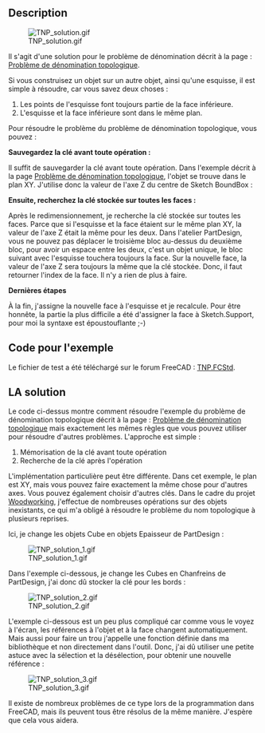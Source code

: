 <languages/>

{{Macro/fr
|Name=Macro TNP solution
|Name/fr=Macro TNP solution
|Icon=TNP_solution.png
|Description=Il s'agit d'une solution pour le problème de dénomination topologique
|Author=Dprojects
|Download=[https://wiki.freecad.org/images/e/e4/TNP_solution.png Icône de la barre d'outils]
|Date=2022-08-16
|Version=1.0
}}

==Description==

[[File:TNP_solution.gif]]

Il s'agit d'une solution pour le problème de dénomination  décrit à la page : [[Topological_naming_problem/fr|Problème de dénomination topologique]].

Si vous construisez un objet sur un autre objet, ainsi qu'une esquisse, il est simple à résoudre, car vous savez deux choses :

# Les points de l'esquisse font toujours partie de la face inférieure.
# L'esquisse et la face inférieure sont dans le même plan. 

Pour résoudre le problème du problème de dénomination topologique, vous pouvez :

'''Sauvegardez la clé avant toute opération :'''

Il suffit de sauvegarder la clé avant toute opération. Dans l'exemple décrit à la page [[Topological_naming_problem/fr|Problème de dénomination topologique]], l'objet se trouve dans le plan XY. J'utilise donc la valeur de l'axe Z du centre de Sketch BoundBox :

{{MacroCode|code=
ad = FreeCAD.ActiveDocument
p2 = ad.Pad002
s2 = p2.Profile[0]
key = round(s2.Shape.BoundBox.Center[2], precision)
}}

'''Ensuite, recherchez la clé stockée sur toutes les faces :'''

Après le redimensionnement, je recherche la clé stockée sur toutes les faces. Parce que si l'esquisse et la face étaient sur le même plan XY, la valeur de l'axe Z était la même pour les deux. Dans l'atelier PartDesign, vous ne pouvez pas déplacer le troisième bloc au-dessus du deuxième bloc, pour avoir un espace entre les deux, c'est un objet unique, le bloc suivant avec l'esquisse touchera toujours la face. Sur la nouvelle face, la valeur de l'axe Z sera toujours la même que la clé stockée. Donc, il faut retourner l'index de la face. Il n'y a rien de plus à faire. 

{{MacroCode|code=

def getFaceIndex(iObj, iBB):
	
	index = 0	

	for f in iObj.Shape.Faces:

		index += 1
		bb = round(f.BoundBox.Center[2], precision)
		if bb == iBB:
			return index

	return -1

}}

'''Dernières étapes'''

À la fin, j'assigne la nouvelle face à l'esquisse et je recalcule. Pour être honnête, la partie la plus difficile a été d'assigner la face à Sketch.Support, pour moi la syntaxe est époustouflante ;-)

<span id="Code_for_the_example"></span>
==Code pour l'exemple==

<div class="mw-translate-fuzzy">
Le fichier de test a été téléchargé sur le forum FreeCAD : [https://forum.freecadweb.org/download/file.php?id=198537 TNP.FCStd].
</div> 

{{MacroCode|code=

__Title__="TNP_solution"
__Author__ = "Dprojects"
__Version__ = "1.0"
__Date__    = "2022-08-16"
__Comment__ = ""
__Web__ = "https://github.com/dprojects/Woodworking"
__Wiki__ = "https://wiki.freecad.org/TNP_solution"
__Icon__  = "https://wiki.freecad.org/images/e/e4/TNP_solution.png"
__IconW__  = "https://wiki.freecad.org/images/e/e4/TNP_solution.png"
__Help__ = "solution for Topological Naming Problem"
__Status__ = "stable"
__Requires__ = ""
__Communication__ = "https://wiki.freecad.org/index.php?title=User:Dprojects"

# ####################################################################
#
# This is solution for Topological Naming Problem described at 
# https://wiki.freecad.org/Topological_naming_problem
#
# MIT License
# 
# Copyright (c) 2022 Darek L github.com/dprojects
# 
# Permission is hereby granted, free of charge, to any 
# person obtaining a copy of this software and associated 
# documentation files (the "Software"), to deal in the 
# Software without restriction, including without limitation 
# the rights to use, copy, modify, merge, publish, distribute, 
# sublicense, and/or sell copies of the Software, and to permit 
# persons to whom the Software is furnished to do so, subject 
# to the following conditions:
# 
# The above copyright notice and this permission notice shall 
# be included in all copies or substantial portions of the Software.
# 
# THE SOFTWARE IS PROVIDED "AS IS", WITHOUT WARRANTY OF ANY KIND, 
# EXPRESS OR IMPLIED, INCLUDING BUT NOT LIMITED TO THE WARRANTIES 
# OF MERCHANTABILITY, FITNESS FOR A PARTICULAR PURPOSE AND 
# NONINFRINGEMENT. IN NO EVENT SHALL THE AUTHORS OR COPYRIGHT 
# HOLDERS BE LIABLE FOR ANY CLAIM, DAMAGES OR OTHER LIABILITY, 
# WHETHER IN AN ACTION OF CONTRACT, TORT OR OTHERWISE, ARISING FROM, 
# OUT OF OR IN CONNECTION WITH THE SOFTWARE OR THE USE OR OTHER 
# DEALINGS IN THE SOFTWARE.
# 
# ####################################################################

import FreeCAD

# this should be set according 
# FreeCAD user GUI precision settings
precision = 5

# global settings
ad = FreeCAD.ActiveDocument

# middle object to be resized
p1 = ad.Pad001
s1 = p1.Profile[0]

# top object bottom to store key
p2 = ad.Pad002
s2 = p2.Profile[0]

# ####################################################################
def getFaceIndex(iObj, iBB):
	
	index = 0	

	for f in iObj.Shape.Faces:

		index += 1
		bb = round(f.BoundBox.Center[2], precision)
		
		FreeCAD.Console.PrintMessage("\n")
		FreeCAD.Console.PrintMessage(index)
		FreeCAD.Console.PrintMessage(" ")
		FreeCAD.Console.PrintMessage(bb)

		if bb == iBB:
			FreeCAD.Console.PrintMessage(" <=== found")
			return index

	return -1

# ####################################################################
def makeTNP():

	# set key
	key = round(s2.Shape.BoundBox.Center[2], precision)

	# resize and cause TNP
	s1.setDatum(9, FreeCAD.Units.Quantity('350'))

	# recompute
	s1.recompute()
	p1.recompute()
	ad.recompute()

	FreeCAD.Console.PrintMessage("\n\n")
	FreeCAD.Console.PrintMessage("Stored key:"+str(key))
	FreeCAD.Console.PrintMessage("\n")

	# search all faces for solution
	solutionIndex = getFaceIndex(p1, key)
	solution = "Face"+str(solutionIndex)
	
	FreeCAD.Console.PrintMessage("\n\n")
	FreeCAD.Console.PrintMessage("Solution: "+solution)
	
	# set exact face to Sketch
	s2.Support = (p1, (solution,))
	ad.recompute()

# ####################################################################
def moveBack():

	s1.setDatum(9, FreeCAD.Units.Quantity('250'))
	s2.Support = (p1, ('Face13',))
	ad.recompute()

# ####################################################################
# main
# ####################################################################

# uncomment what you want
makeTNP()
#moveBack()

# ####################################################################

}}

<span id="THE_Solution"></span>
==LA solution==

Le code ci-dessus montre comment résoudre l'exemple du problème de dénomination topologique décrit à la page : [[Topological_naming_problem/fr|Problème de dénomination topologique]] mais exactement les mêmes règles que vous pouvez utiliser pour résoudre d'autres problèmes. L'approche est simple :

# Mémorisation de la clé avant toute opération
# Recherche de la clé après l'opération

L'implémentation particulière peut être différente. Dans cet exemple, le plan est XY, mais vous pouvez faire exactement la même chose pour d'autres axes. Vous pouvez également choisir d'autres clés. Dans le cadre du projet [https://github.com/dprojects/Woodworking Woodworking], j'effectue de nombreuses opérations sur des objets inexistants, ce qui m'a obligé à résoudre le problème du nom topologique à plusieurs reprises. 

Ici, je change les objets Cube en objets Epaisseur de PartDesign :

[[File:TNP_solution_1.gif]]

Dans l'exemple ci-dessous, je change les Cubes en Chanfreins de PartDesign, j'ai donc dû stocker la clé pour les bords : 

[[File:TNP_solution_2.gif]]

L'exemple ci-dessous est un peu plus compliqué car comme vous le voyez à l'écran, les références à l'objet et à la face changent automatiquement. Mais aussi pour faire un trou j'appelle une fonction définie dans ma bibliothèque et non directement dans l'outil. Donc, j'ai dû utiliser une petite astuce avec la sélection et la désélection, pour obtenir une nouvelle référence :

[[File:TNP_solution_3.gif]]
 

Il existe de nombreux problèmes de ce type lors de la programmation dans FreeCAD, mais ils peuvent tous être résolus de la même manière. J'espère que cela vous aidera.


{{clear}}